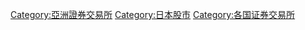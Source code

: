 [[Category:亞洲證券交易所|Category:亞洲證券交易所]]
[[Category:日本股市|Category:日本股市]]
[[Category:各国证券交易所|Category:各国证券交易所]]
